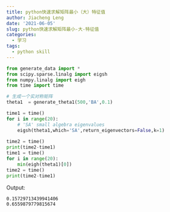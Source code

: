 ```yaml
---
title: python快速求解矩阵最小（大）特征值
author: Jiacheng Leng
date: '2021-06-05'
slug: python快速求解矩阵最小-大-特征值
categories:
  - 学习
tags:
  - python skill
---
```


```python
from generate_data import *
from scipy.sparse.linalg import eigsh
from numpy.linalg import eigh
from time import time

# 生成一个实对称矩阵
theta1  = generate_theta1(500,'BA',0.1)

time1 = time()
for i in range(20):
    # 'SA' small algebra eigenvalues
    eigsh(theta1,which='SA',return_eigenvectors=False,k=1)
    
time2 = time()
print(time2-time1)
time1 = time()
for i in range(20):
    min(eigh(theta1)[0])
time2 = time()
print(time2-time1)
```
Output:

```
0.15729713439941406
0.6559879779815674
```